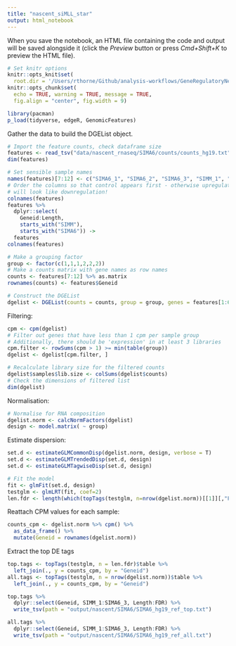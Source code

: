 ```yaml
---
title: "nascent_siMLL_star"
output: html_notebook
---
```


When you save the notebook, an HTML file containing the code and output will be saved alongside it (click the *Preview* button or press *Cmd+Shift+K* to preview the HTML file).


```r
# Set knitr options
knitr::opts_knit$set(
  root.dir = '/Users/rthorne/Github/analysis-workflows/GeneRegulatoryNetwork')
knitr::opts_chunk$set(
  echo = TRUE, warning = TRUE, message = TRUE, 
  fig.align = "center", fig.width = 9)

library(pacman)
p_load(tidyverse, edgeR, GenomicFeatures)

```

Gather the data to build the DGEList object.

```r
# Import the feature counts, check dataframe size
features <- read_tsv("data/nascent_rnaseq/SIMA6/counts/counts_hg19.txt", comment = "#")
dim(features)

# Set sensible sample names
names(features)[7:12] <- c("SIMA6_1", "SIMA6_2", "SIMA6_3", "SIMM_1", "SIMM_2", "SIMM_3")
# Order the columns so that control appears first - otherwise upregulation
# will look like downregulation!
colnames(features)
features %>%
  dplyr::select(
    Geneid:Length, 
    starts_with("SIMM"), 
    starts_with("SIMA6")) ->
  features
colnames(features)

# Make a grouping factor
group <- factor(c(1,1,1,2,2,2))
# Make a counts matrix with gene names as row names
counts <- features[7:12] %>% as.matrix
rownames(counts) <- features$Geneid

# Construct the DGEList
dgelist <- DGEList(counts = counts, group = group, genes = features[1:6])
```

Filtering:

```r
cpm <- cpm(dgelist)
# Filter out genes that have less than 1 cpm per sample group
# Additionally, there should be 'expression' in at least 3 libraries
cpm.filter <- rowSums(cpm > 1) >= min(table(group))
dgelist <- dgelist[cpm.filter, ]

# Recalculate library size for the filtered counts
dgelist$samples$lib.size <- colSums(dgelist$counts)
# Check the dimensions of filtered list
dim(dgelist)
```

Normalisation:

```r
# Normalise for RNA composition
dgelist.norm <- calcNormFactors(dgelist)
design <- model.matrix( ~ group)
```

Estimate dispersion:

```r
set.d <- estimateGLMCommonDisp(dgelist.norm, design, verbose = T)
set.d <- estimateGLMTrendedDisp(set.d, design)
set.d <- estimateGLMTagwiseDisp(set.d, design)

# Fit the model
fit <- glmFit(set.d, design)
testglm <- glmLRT(fit, coef=2)
len.fdr <- length(which(topTags(testglm, n=nrow(dgelist.norm))[[1]][,"FDR"]<0.05))
```

Reattach CPM values for each sample:

```r
counts_cpm <- dgelist.norm %>% cpm() %>%
  as_data_frame() %>%
  mutate(Geneid = rownames(dgelist.norm))
```


Extract the top DE tags

```r
top.tags <- topTags(testglm, n = len.fdr)$table %>% 
  left_join(., y = counts_cpm, by = "Geneid")
all.tags <- topTags(testglm, n = nrow(dgelist.norm))$table %>% 
  left_join(., y = counts_cpm, by = "Geneid")

top.tags %>%
  dplyr::select(Geneid, SIMM_1:SIMA6_3, Length:FDR) %>%
  write_tsv(path = "output/nascent/SIMA6/SIMA6_hg19_ref_top.txt")

all.tags %>%
  dplyr::select(Geneid, SIMM_1:SIMA6_3, Length:FDR) %>%
  write_tsv(path = "output/nascent/SIMA6/SIMA6_hg19_ref_all.txt")

```
